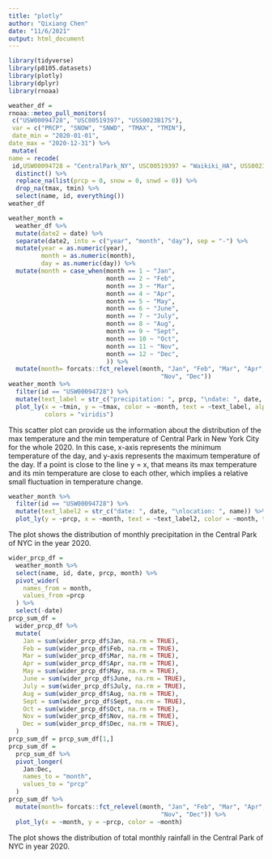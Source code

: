 ```yaml
---
title: "plotly"
author: "Qixiang Chen"
date: "11/6/2021"
output: html_document
---
```


```r
library(tidyverse)
library(p8105.datasets)
library(plotly)
library(dplyr)
library(rnoaa)
```


```r
weather_df =
rnoaa::meteo_pull_monitors(
 c("USW00094728", "USC00519397", "USS0023B17S"),
 var = c("PRCP", "SNOW", "SNWD", "TMAX", "TMIN"),
 date_min = "2020-01-01",
date_max = "2020-12-31") %>%
 mutate(
name = recode(
 id,USW00094728 = "CentralPark_NY", USC00519397 = "Waikiki_HA", USS0023B17S = "Waterhole_WA"),tmin = tmin / 10,tmax = tmax / 10) %>%
  distinct() %>%
  replace_na(list(prcp = 0, snow = 0, snwd = 0)) %>%
  drop_na(tmax, tmin) %>%
  select(name, id, everything())
weather_df
```
```r
weather_month = 
  weather_df %>%
  mutate(date2 = date) %>%
  separate(date2, into = c("year", "month", "day"), sep = "-") %>%
  mutate(year = as.numeric(year),
         month = as.numeric(month),
         day = as.numeric(day)) %>%
  mutate(month = case_when(month == 1 ~ "Jan",
                           month == 2 ~ "Feb",
                           month == 3 ~ "Mar",
                           month == 4 ~ "Apr",
                           month == 5 ~ "May",
                           month == 6 ~ "June",
                           month == 7 ~ "July",
                           month == 8 ~ "Aug",
                           month == 9 ~ "Sept",
                           month == 10 ~ "Oct",
                           month == 11 ~ "Nov",
                           month == 12 ~ "Dec",
                           )) %>%
  mutate(month= forcats::fct_relevel(month, "Jan", "Feb", "Mar", "Apr", "May", "June", "July", "Aug", "Sept", "Oct",
                                          "Nov", "Dec"))
weather_month %>%
  filter(id == "USW00094728") %>%
  mutate(text_label = str_c("precipitation: ", prcp, "\ndate: ", date, "\nsnow: ", snow)) %>%
  plot_ly(x = ~tmin, y = ~tmax, color = ~month, text = ~text_label, alpha = 0.3, type = "scatter", mode = "markers", 
          colors = "viridis")
```

This scatter plot can provide us the information about the distribution of the max temperature and the min temperature of Central Park in New York City for the whole 2020. In this case, x-axis represents the minimum temperature of the day, and y-axis represents the maximum temperature of the day. If a point is close to the line y = x, that means its max temperature and its min temperature are close to each other, which implies a relative small fluctuation in temperature change. 

```r
weather_month %>%
  filter(id == "USW00094728") %>%
  mutate(text_label2 = str_c("date: ", date, "\nlocation: ", name)) %>%
  plot_ly(y = ~prcp, x = ~month, text = ~text_label2, color = ~month, type = "box")
```

The plot shows the distribution of monthly precipitation in the Central Park of NYC in the year 2020.

```r
wider_prcp_df = 
  weather_month %>%
  select(name, id, date, prcp, month) %>%
  pivot_wider(
    names_from = month,
    values_from =prcp
  ) %>%
  select(-date)
prcp_sum_df = 
  wider_prcp_df %>%
  mutate(
    Jan = sum(wider_prcp_df$Jan, na.rm = TRUE),
    Feb = sum(wider_prcp_df$Feb, na.rm = TRUE),
    Mar = sum(wider_prcp_df$Mar, na.rm = TRUE),
    Apr = sum(wider_prcp_df$Apr, na.rm = TRUE),
    May = sum(wider_prcp_df$May, na.rm = TRUE),
    June = sum(wider_prcp_df$June, na.rm = TRUE),
    July = sum(wider_prcp_df$July, na.rm = TRUE),
    Aug = sum(wider_prcp_df$Aug, na.rm = TRUE),
    Sept = sum(wider_prcp_df$Sept, na.rm = TRUE),
    Oct = sum(wider_prcp_df$Oct, na.rm = TRUE),
    Nov = sum(wider_prcp_df$Nov, na.rm = TRUE),
    Dec = sum(wider_prcp_df$Dec, na.rm = TRUE),
  )
prcp_sum_df = prcp_sum_df[1,]
prcp_sum_df = 
  prcp_sum_df %>%
  pivot_longer(
    Jan:Dec,
    names_to = "month",
    values_to = "prcp"
  )
prcp_sum_df %>%
  mutate(month= forcats::fct_relevel(month, "Jan", "Feb", "Mar", "Apr", "May", "June", "July", "Aug", "Sept", "Oct",
                                          "Nov", "Dec")) %>%
  plot_ly(x = ~month, y = ~prcp, color = ~month)
```

The plot shows the distribution of total monthly rainfall in the Central Park of NYC in year 2020.
